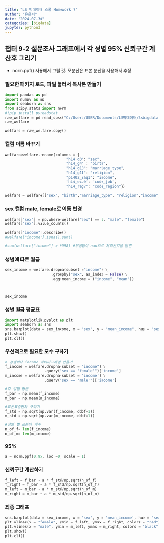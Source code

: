 ```yaml
---
title: "LS 빅데이터 스쿨 Homework 7"
author: "유은서"
date: "2024-07-30"
categories: [bigdata]
jupyter: python3
---
```

## 챕터 9-2 설문조사 그래프에서 각 성별 95% 신뢰구간 계산후 그리기
- norm.ppf() 사용해서 그릴 것. 모분산은 표본 분산을 사용해서 추정

### 필요한 패키지 로드, 파일 불러서 복사본 만들기
```python
import pandas as pd
import numpy as np
import seaborn as sns
from scipy.stats import norm
#!pip install pyreadstat
raw_welfare = pd.read_spss("C:/Users/USER/Documents/LS빅데이터/lsbigdata-project/data/koweps/Koweps_hpwc14_2019_beta2.sav")
raw_welfare

welfare = raw_welfare.copy()
```
### 컬럼 이름 바꾸기
```python
welfare=welfare.rename(columns = {
                            "h14_g3": "sex",
                            "h14_g4" : "birth",
                            "h14_g10": "marriage_type",
                            "h14_g11": "religion",
                            "p1402_8aq1": "income",
                            "h14_eco9": "code_job",
                            "h14_reg7": "code_region"})
                            
welfare = welfare[["sex", "birth","marriage_type", "religion","income","code_job","code_region"]]
```
### sex 컬럼 male, female로 이름 변경
```python
welfare["sex"] = np.where(welfare["sex"] == 1, "male", "female")
welfare["sex"].value_counts()

welfare["income"].describe()
#welfare["income"].isna().sum()

#sum(welfare["income"] > 9998) #무응답이 nan으로 처리된것을 발견
```
### 성별에 따른 월급
```python
sex_income = welfare.dropna(subset ="income") \
                     .groupby("sex", as_index = False) \
                     .agg(mean_income = ("income", "mean"))



sex_income
```
### 성별 월급 평균표
```python
import matplotlib.pyplot as plt
import seaborn as sns
sns.barplot(data = sex_income, x = "sex", y = "mean_income", hue = "sex")
plt.show()
plt.clf()
```
### 우선적으로 필요한 모수 구하기
```python
# 성별마다 income 데이터프레임 만들기
f_income = welfare.dropna(subset = "income") \
                  .query("sex == 'female'")['income']
m_income = welfare.dropna(subset = 'income') \
                  .query("sex == 'male'")['income']
```
```python
#각 성별 평균
f_bar = np.mean(f_income)
m_bar = np.mean(m_income)
```
```python
#표본표준편차 구하기
f_std = np.sqrt(np.var(f_income, ddof=1))
m_std = np.sqrt(np.var(m_income, ddof=1))
```
```python
#성별 별 표본의 개수
n_of_f= len(f_income)
n_of_m= len(m_income)
```
### 95%
```python
a = norm.ppf(0.95, loc =0, scale = 1)
```
### 신뢰구간 계산하기
```python
f_left = f_bar - a * f_std/np.sqrt(n_of_f)
f_right = f_bar + a * f_std/np.sqrt(n_of_f)
m_left = m_bar - a * m_std/np.sqrt(n_of_m)
m_right = m_bar + a * m_std/np.sqrt(n_of_m)
```
### 최종 그래프
```python
sns.barplot(data = sex_income, x = 'sex', y = 'mean_income', hue = "sex")
plt.vlines(x = "female", ymin = f_left, ymax = f_right, colors = "red")
plt.vlines(x = "male", ymin = m_left, ymax = m_right, colors = "black")
plt.show()
plt.clf()
```

